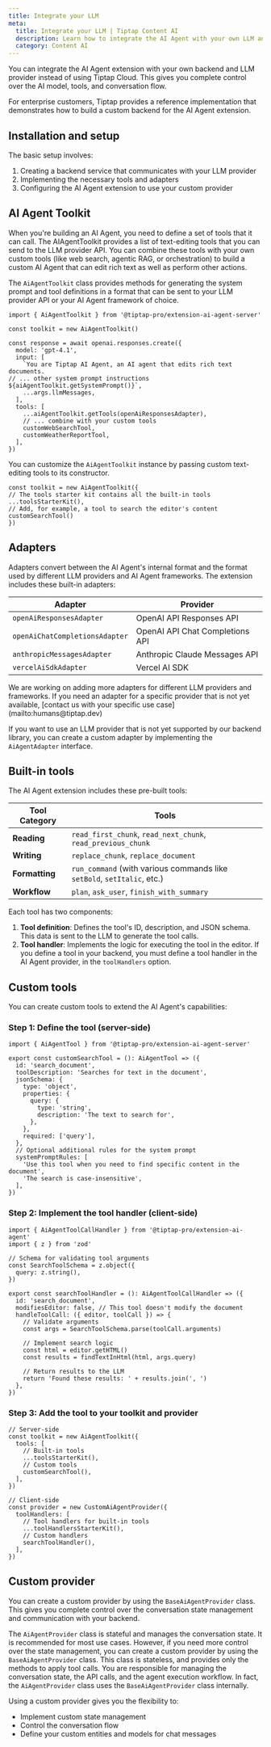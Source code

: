 ```yaml
---
title: Integrate your LLM
meta:
  title: Integrate your LLM | Tiptap Content AI
  description: Learn how to integrate the AI Agent with your own LLM and backend.
  category: Content AI
---
```



You can integrate the AI Agent extension with your own backend and LLM provider instead of using Tiptap Cloud. This gives you complete control over the AI model, tools, and conversation flow.

<Callout title="Enterprise Support" variant="info">
  For enterprise customers, Tiptap provides a reference implementation that demonstrates how to
  build a custom backend for the AI Agent extension.
</Callout>

## Installation and setup

The basic setup involves:

1. Creating a backend service that communicates with your LLM provider
2. Implementing the necessary tools and adapters
3. Configuring the AI Agent extension to use your custom provider

## AI Agent Toolkit

When you're building an AI Agent, you need to define a set of tools that it can call. The AIAgentToolkit provides a list of text-editing tools that you can send to the LLM provider API. You can combine these tools with your own custom tools (like web search, agentic RAG, or orchestration) to build a custom AI Agent that can edit rich text as well as perform other actions.

The `AiAgentToolkit` class provides methods for generating the system prompt and tool definitions in a format that can be sent to your LLM provider API or your AI Agent framework of choice.

```tsx
import { AiAgentToolkit } from '@tiptap-pro/extension-ai-agent-server'

const toolkit = new AiAgentToolkit()

const response = await openai.responses.create({
  model: 'gpt-4.1',
  input: [
    `You are Tiptap AI Agent, an AI agent that edits rich text documents.
// ... other system prompt instructions
${aiAgentToolkit.getSystemPrompt()}`,
    ...args.llmMessages,
  ],
  tools: [
    ...aiAgentToolkit.getTools(openAiResponsesAdapter),
    // ... combine with your custom tools
    customWebSearchTool,
    customWeatherReportTool,
  ],
})
```

You can customize the `AiAgentToolkit` instance by passing custom text-editing tools to its constructor.

```tsx
const toolkit = new AiAgentToolkit({
// The tools starter kit contains all the built-in tools
...toolsStarterKit(),
// Add, for example, a tool to search the editor's content
customSearchTool()
})
```

## Adapters

Adapters convert between the AI Agent's internal format and the format used by different LLM providers and AI Agent frameworks. The extension includes these built-in adapters:

| Adapter                        | Provider                        |
| ------------------------------ | ------------------------------- |
| `openAiResponsesAdapter`       | OpenAI API Responses API        |
| `openAiChatCompletionsAdapter` | OpenAI API Chat Completions API |
| `anthropicMessagesAdapter`     | Anthropic Claude Messages API   |
| `vercelAiSdkAdapter`           | Vercel AI SDK                   |

<Callout title="Need more adapters?" variant="info">
  We are working on adding more adapters for different LLM providers and frameworks. If you need an
  adapter for a specific provider that is not yet available, [contact us with your specific use
  case](mailto:humans@tiptap.dev)
</Callout>

If you want to use an LLM provider that is not yet supported by our backend library, you can create a custom adapter by implementing the `AiAgentAdapter` interface.

## Built-in tools

The AI Agent extension includes these pre-built tools:

| Tool Category  | Tools                                                                   |
| -------------- | ----------------------------------------------------------------------- |
| **Reading**    | `read_first_chunk`, `read_next_chunk`, `read_previous_chunk`            |
| **Writing**    | `replace_chunk`, `replace_document`                                     |
| **Formatting** | `run_command` (with various commands like `setBold`, `setItalic`, etc.) |
| **Workflow**   | `plan`, `ask_user`, `finish_with_summary`                               |

Each tool has two components:

1. **Tool definition**: Defines the tool's ID, description, and JSON schema. This data is sent to the LLM to generate the tool calls.
2. **Tool handler**: Implements the logic for executing the tool in the editor. If you define a tool in your backend, you must define a tool handler in the AI Agent provider, in the `toolHandlers` option.

## Custom tools

You can create custom tools to extend the AI Agent's capabilities:

### Step 1: Define the tool (server-side)

```tsx
import { AiAgentTool } from '@tiptap-pro/extension-ai-agent-server'

export const customSearchTool = (): AiAgentTool => ({
  id: 'search_document',
  toolDescription: 'Searches for text in the document',
  jsonSchema: {
    type: 'object',
    properties: {
      query: {
        type: 'string',
        description: 'The text to search for',
      },
    },
    required: ['query'],
  },
  // Optional additional rules for the system prompt
  systemPromptRules: [
    'Use this tool when you need to find specific content in the document',
    'The search is case-insensitive',
  ],
})
```

### Step 2: Implement the tool handler (client-side)

```tsx
import { AiAgentToolCallHandler } from '@tiptap-pro/extension-ai-agent'
import { z } from 'zod'

// Schema for validating tool arguments
const SearchToolSchema = z.object({
  query: z.string(),
})

export const searchToolHandler = (): AiAgentToolCallHandler => ({
  id: 'search_document',
  modifiesEditor: false, // This tool doesn't modify the document
  handleToolCall: ({ editor, toolCall }) => {
    // Validate arguments
    const args = SearchToolSchema.parse(toolCall.arguments)

    // Implement search logic
    const html = editor.getHTML()
    const results = findTextInHtml(html, args.query)

    // Return results to the LLM
    return 'Found these results: ' + results.join(', ')
  },
})
```

### Step 3: Add the tool to your toolkit and provider

```tsx
// Server-side
const toolkit = new AiAgentToolkit({
  tools: [
    // Built-in tools
    ...toolsStarterKit(),
    // Custom tools
    customSearchTool(),
  ],
})

// Client-side
const provider = new CustomAiAgentProvider({
  toolHandlers: [
    // Tool handlers for built-in tools
    ...toolHandlersStarterKit(),
    // Custom handlers
    searchToolHandler(),
  ],
})
```

## Custom provider

You can create a custom provider by using the `BaseAiAgentProvider` class. This gives you complete control over the conversation state management and communication with your backend.

The `AiAgentProvider` class is stateful and manages the conversation state. It is recommended for most use cases. However, if you need more control over the state management, you can create a custom provider by using the `BaseAiAgentProvider` class. This class is stateless, and provides only the methods to apply tool calls. You are responsible for managing the conversation state, the API calls, and the agent execution workflow. In fact, the `AiAgentProvider` class uses the `BaseAiAgentProvider` class internally.

Using a custom provider gives you the flexibility to:

- Implement custom state management
- Control the conversation flow
- Define your custom entities and models for chat messages
